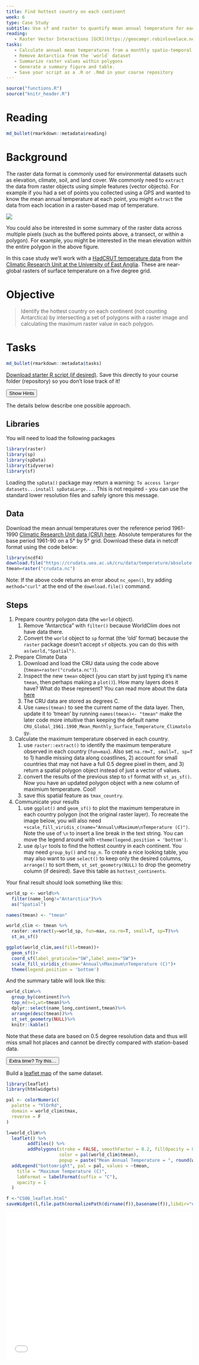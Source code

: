 ```yaml
---
title: Find hottest country on each continent
week: 6
type: Case Study
subtitle: Use sf and raster to quantify mean annual temperature for each country and then identify the hottest one on each continent.
reading:
   - Raster Vector Interactions [GCR](https://geocompr.robinlovelace.net/geometric-operations.html#raster-vector){target='blank'}
tasks:
   - Calculate annual mean temperatures from a monthly spatio-temporal dataset
   - Remove Antarctica from the `world` dataset
   - Summarize raster values within polygons
   - Generate a summary figure and table.
   - Save your script as a .R or .Rmd in your course repository
---
```



```r
source("functions.R")
source("knitr_header.R")
```

# Reading

```r
md_bullet(rmarkdown::metadata$reading)
```

# Background
The raster data format is commonly used for environmental datasets such as elevation, climate, soil, and land cover. We commonly need to `extract` the data from raster objects using simple features (vector objects).  For example if you had a set of points you collected using a GPS and wanted to know the mean annual temperature at each point, you might `extract` the data from each location in a raster-based map of temperature.

![](https://geocompr.robinlovelace.net/06-raster-vector_files/figure-html/pointextr-1.png)

You could also be interested in some summary of the raster data across multiple pixels (such as the buffered points above, a transect, or within a polygon).  For example, you might be interested in the mean elevation within the entire polygon in the above figure.

In this case study we'll work with a [HadCRUT temperature data](https://crudata.uea.ac.uk/cru/data/temperature/) from the [Climatic Research Unit at the University of East Anglia](https://www.uea.ac.uk/groups-and-centres/climatic-research-unit).  These are near-global rasters of surface temperature on a five degree grid.    

# Objective
> Identify the hottest country on each continent (not counting Antarctica) by intersecting a set of polygons with a raster image and calculating the maximum raster value in each polygon.

# Tasks

```r
md_bullet(rmarkdown::metadata$tasks)
```

[<i class="fa fa-file-code-o fa-1x" aria-hidden="true"></i> Download starter R script (if desired)](`r output_nocomment`){target="_blank"}.  Save this directly to your course folder (repository) so you don't lose track of it!

<div class="well">
<button data-toggle="collapse" class="btn btn-primary btn-sm round" data-target="#demo1">Show Hints</button>
<div id="demo1" class="collapse">
The details below describe one possible approach.

## Libraries
You will need to load the following packages
```r
library(raster)
library(sp)
library(spData)
library(tidyverse)
library(sf)
```

Loading the `spData()` package may return a warning: `To access larger datasets...install spDataLarge...`.  This is not required - you can use the standard lower resolution files and safely ignore this message.

## Data
Download the mean annual temperatures over the reference period 1961-1990 [Climatic Research Unit data (CRU) here](https://crudata.uea.ac.uk/cru/data/temperature/).  Absolute temperatures for the base period 1961-90 on a 5° by 5° grid. Download these data in netcdf format using the code below: 
```r
library(ncdf4)
download.file("https://crudata.uea.ac.uk/cru/data/temperature/absolute.nc","crudata.nc")
tmean=raster("crudata.nc")
```
Note:  If the above code returns an error about `nc_open()`, try adding `method="curl"` at the end of the `download.file()` command.

## Steps
1. Prepare country polygon data (the `world` object).
    1. Remove "Antarctica" with `filter()` because WorldClim does not have data there.
    2. Convert the `world` object to `sp` format (the 'old' format) because the `raster` package doesn't accept `sf` objects.  you can do this with `as(world,"Spatial")`.
2. Prepare Climate Data 
    1. Download and load the CRU data using the code above (`tmean=raster("crudata.nc")`).
    2. Inspect the new `tmean` object (you can start by just typing it's name `tmean`, then perhaps making a `plot()`).  How many layers does it have?  What do these represent?  You can read more about the data [here](https://www.worldclim.org/data/worldclim21.html)
    3. The CRU data are stored as degrees C.  
    4. Use `names(tmean)` to see the current name of the data layer.  Then, update it to 'tmean' by running `names(tmean)<- "tmean"` make the later code more intuitive than keeping the default name `CRU_Global_1961.1990_Mean_Monthly_Surface_Temperature_Climatology`.
2. Calculate the maximum temperature observed in each country.
    1. use `raster::extract()` to identify the maximum temperature observed in each country (`fun=max`). Also set `na.rm=T, small=T, sp=T` to 1) handle missing data along coastlines, 2) account for small countries that may not have a full 0.5 degree pixel in them, and 3) return a spatial polygon object instead of just a vector of values.
    2. convert the results of the previous step to `sf` format with `st_as_sf()`.  Now you have an updated polygon object with a new column of maximium temperature.  Cool!
    3. save this spatial feature as `tmax_country`.
3. Communicate your results
    1. use `ggplot()` and `geom_sf()` to plot the maximum temperature in each country polygon (not the original raster layer).  To recreate the image below, you will also need `+scale_fill_viridis_c(name="Annual\nMaximum\nTemperature (C)")`.  Note the use of `\n` to insert a line break in the text string. You can move the legend around with `+theme(legend.position = 'bottom')`.
    2. use `dplyr` tools to find the hottest country in each continent. You may need `group_by()` and `top_n`.  To create a nice looking table, you may also want to use `select()` to keep only the desired columns, `arrange()` to sort them, `st_set_geometry(NULL)` to drop the geometry column (if desired).  Save this table as `hottest_continents`.
</div>
</div>

Your final result should look something like this:

```r
world_sp <- world%>%
  filter(name_long!="Antarctica")%>%
  as("Spatial")

names(tmean) <- "tmean"

world_clim <- tmean %>%
  raster::extract(y=world_sp, fun=max, na.rm=T, small=T, sp=T)%>%
  st_as_sf()

ggplot(world_clim,aes(fill=tmean))+
  geom_sf()+
  coord_sf(label_graticule="SW",label_axes="SW")+
  scale_fill_viridis_c(name="Annual\nMaximum\nTemperature (C)")+
  theme(legend.position = 'bottom')
```

And the summary table will look like this:
```r
world_clim%>%
  group_by(continent)%>%
  top_n(n=1,wt=tmean)%>%
  dplyr::select(name_long,continent,tmean)%>%
  arrange(desc(tmean))%>%
  st_set_geometry(NULL)%>%
  knitr::kable()
```

Note that these data are based on 0.5 degree resolution data and thus will miss small hot places and cannot be directly compared with station-based data.  

<div class="extraswell">
<button data-toggle="collapse" class="btn btn-link" data-target="#extras">
Extra time? Try this...
</button>
<div id="extras" class="collapse">

Build a [leaflet map](https://rstudio.github.io/leaflet/) of the same dataset.

```r
library(leaflet)
library(htmlwidgets)

pal <- colorNumeric(
  palette = "YlOrRd",
  domain = world_clim$tmax,
  reverse = F
)

l=world_clim%>%
  leaflet() %>%
        addTiles() %>%
        addPolygons(stroke = FALSE, smoothFactor = 0.2, fillOpacity = 0.5,
                    color = pal(world_clim$tmean),
                    popup = paste("Mean Annual Temperature = ", round(world_clim$tmean, 2)," C"))%>%
  addLegend("bottomright", pal = pal, values = ~tmean,
    title = "Maximum Temperature (C)",
    labFormat = labelFormat(suffix = "C"),
    opacity = 1
  )

f <-"CS06_leaflet.html"
saveWidget(l,file.path(normalizePath(dirname(f)),basename(f)),libdir="externals",selfcontained = T)
```

<iframe id="test"  style=" height:400px; width:100%;" scrolling="no"  frameborder="0" src="CS06_leaflet.html"></iframe>


</div>
</div>